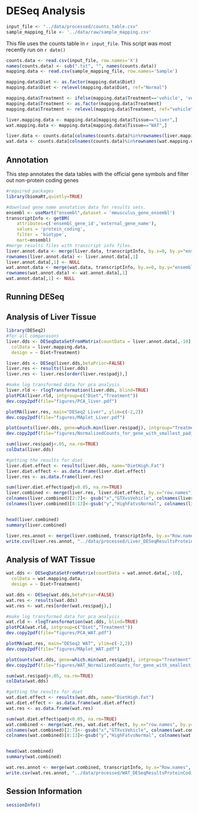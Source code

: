 DESeq Analysis
========================================================

```r
input_file <- "../data/processed/counts_table.csv"
sample_mapping_file <- '../data/raw/sample_mapping.csv'
```

This file uses the counts table in `r input_file`.  This script was most recently run on `r date()`

```r
counts.data <- read.csv(input_file, row.names='X')
names(counts.data) <- sub(".txt", "", names(counts.data))
mapping.data <- read.csv(sample_mapping_file, row.names='Sample')

mapping.data$Diet <- as.factor(mapping.data$Diet)
mapping.data$Diet <- relevel(mapping.data$Diet, ref="Normal")

mapping.data$Treatment <- ifelse(mapping.data$Treatment=='vehicle', 'vehicle', 'GTX')
mapping.data$Treatment <- as.factor(mapping.data$Treatment)
mapping.data$Treatment <- relevel(mapping.data$Treatment, ref="vehicle")

liver.mapping.data <- mapping.data[mapping.data$Tissue=="Liver",]
wat.mapping.data <- mapping.data[mapping.data$Tissue=="WAT",]

liver.data <- counts.data[colnames(counts.data)%in%rownames(liver.mapping.data)]
wat.data <- counts.data[colnames(counts.data)%in%rownames(wat.mapping.data)]
```

Annotation
-------------

This step annotates the data tables with the official gene symbols and filter out non-protein coding genes

```r
#required packages
library(biomaRt,quietly=TRUE)

#download gene name annotation data for results sets.
ensembl <- useMart("ensembl",dataset = 'mmusculus_gene_ensembl')
transcriptInfo <- getBM(
    attributes=c('ensembl_gene_id','external_gene_name'), 
    values = 'protein_coding',
    filter = 'biotype',
    mart=ensembl)
#merge results files with transcript info files.
liver.annot.data <- merge(liver.data, transcriptInfo, by.x=0, by.y="ensembl_gene_id")
rownames(liver.annot.data) <- liver.annot.data[,1]
liver.annot.data[,1] <- NULL
wat.annot.data <- merge(wat.data, transcriptInfo, by.x=0, by.y="ensembl_gene_id")
rownames(wat.annot.data) <- wat.annot.data[,1]
wat.annot.data[,1] <- NULL

`````

Running DESeq
---------------


Analysis of Liver Tissue
-----------------------------------------------
```r
library(DESeq2)
#for all comparasons
liver.dds <- DESeqDataSetFromMatrix(countData = liver.annot.data[,-10],
  colData = liver.mapping.data,
  design = ~ Diet+Treatment)

liver.dds <- DESeq(liver.dds,betaPrior=FALSE)
liver.res <- results(liver.dds)
liver.res <- liver.res[order(liver.res$padj),]

#make log transformed data for pca analysis
liver.rld <- rlogTransformation(liver.dds, blind=TRUE)
plotPCA(liver.rld, intgroup=c("Diet","Treatment"))
dev.copy2pdf(file="figures/PCA_liver.pdf")

plotMA(liver.res, main="DESeq2 Liver", ylim=c(-2,2))
dev.copy2pdf(file="figures/MAplot_Liver.pdf")

plotCounts(liver.dds, gene=which.min(liver.res$padj), intgroup="Treatment")
dev.copy2pdf(file="figures/NormalizedCounts_for_gene_with_smallest_padj.pdf")

sum(liver.res$padj<.05, na.rm=TRUE)
colData(liver.dds)

#getting the results for diet 
liver.diet.effect <- results(liver.dds, name="DietHigh.Fat")
liver.diet.effect <- as.data.frame(liver.diet.effect)
liver.res <- as.data.frame(liver.res)

sum(liver.diet.effect$padj<0.05, na.rm=TRUE)
liver.combined <- merge(liver.res, liver.diet.effect, by.x="row.names", by.y="row.names")
colnames(liver.combined)[2:7]<- gsub("x","GTXvsVehicle", colnames(liver.combined)[2:7])
colnames(liver.combined)[8:13]<-gsub("y","HighFatvsNormal", colnames(liver.combined[8:13]))


head(liver.combined)
summary(liver.combined)

liver.res.annot <- merge(liver.combined, transcriptInfo, by.x="Row.names", by.y="ensembl_gene_id")
write.csv(liver.res.annot, "../data/processed/Liver_DESeqResultsProteinCodingOnly.csv")
```

Analysis of WAT Tissue
-----------------------------------------------
```r
wat.dds <- DESeqDataSetFromMatrix(countData = wat.annot.data[,-10],
  colData = wat.mapping.data,
  design = ~ Diet+Treatment)

wat.dds <- DESeq(wat.dds,betaPrior=FALSE)
wat.res <- results(wat.dds)
wat.res <- wat.res[order(wat.res$padj),]

#make log transformed data for pca analysis
wat.rld <- rlogTransformation(wat.dds, blind=TRUE)
plotPCA(wat.rld, intgroup=c("Diet","Treatment"))
dev.copy2pdf(file="figures/PCA_WAT.pdf")

plotMA(wat.res, main="DESeq2 WAT", ylim=c(-2,2))
dev.copy2pdf(file="figures/MAplot_WAT.pdf")

plotCounts(wat.dds, gene=which.min(wat.res$padj), intgroup="Treatment")
dev.copy2pdf(file="figures/WAT_NormalizedCounts_for_gene_with_smallest_padj.pdf")

sum(wat.res$padj<.05, na.rm=TRUE)
colData(wat.dds)

#getting the results for diet 
wat.diet.effect <- results(wat.dds, name="DietHigh.Fat")
wat.diet.effect <- as.data.frame(wat.diet.effect)
wat.res <- as.data.frame(wat.res)

sum(wat.diet.effect$padj<0.05, na.rm=TRUE)
wat.combined <- merge(wat.res, wat.diet.effect, by.x="row.names", by.y="row.names")
colnames(wat.combined)[2:7]<- gsub("x","GTXvsVehicle", colnames(wat.combined)[2:7])
colnames(wat.combined)[8:13]<-gsub("y","HighFatvsNormal", colnames(wat.combined[8:13]))


head(wat.combined)
summary(wat.combined)

wat.res.annot <- merge(wat.combined, transcriptInfo, by.x="Row.names", by.y="ensembl_gene_id")
write.csv(wat.res.annot, "../data/processed/WAT_DESeqResultsProteinCodingOnly.csv")
```





Session Information
-------------------

```r
sessionInfo()
```